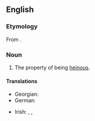 ==English==

===Etymology===
From {{affix|en|heinous|-ness}}.

===Noun===
{{en-noun|-|+}}

# The property of being [[heinous]].

====Translations====
{{trans-top|the property of being heinous}}
* Georgian: {{t|ka|საზიზღრობა}}
* German: {{t+|de|Schwärze|f}}
{{trans-mid}}
* Irish: {{t|ga|gráiniúlacht|f}}, {{t|ga|fuafaireacht|f}}, {{t|ga|uafás|m}}
{{trans-bottom}}